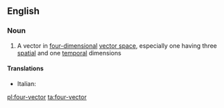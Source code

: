 ==English==

===Noun===
{{wikipedia}}
{{en-noun|head=[[four]]-[[vector]]}}

# {{context|mathematics}} A vector in [[four-dimensional]] [[vector space]], especially one having three [[spatial]] and one [[temporal]] dimensions

====Translations====
{{trans-top|vector in four-dimensional vector space}}
* Italian: {{t-|it|quadrivettore|m}}
{{trans-mid}}
{{trans-bottom}}

[[pl:four-vector]]
[[ta:four-vector]]